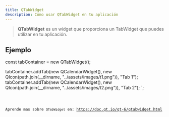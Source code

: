 ```yaml
---
title: QTabWidget
description: Cómo usar QTabWidget en tu aplicación
---
```



> **QTabWidget** es un widget que proporciona un TabWidget que puedes utilizar en tu aplicación.

## Ejemplo


const tabContainer = new QTabWidget();

tabContainer.addTab(new QCalendarWidget(), new QIcon(path.join(__dirname, "../assets/images/t1.png")), "Tab 1");
tabContainer.addTab(new QCalendarWidget(), new QIcon(path.join(__dirname, "../assets/images/t2.png")), "Tab 2");
`;

<Code code={qTabWidgetExample} title='example_tabWidget.ts' lang='ts' />

Aprende mas sobre `QTabWidget` en: https://doc.qt.io/qt-6/qtabwidget.html